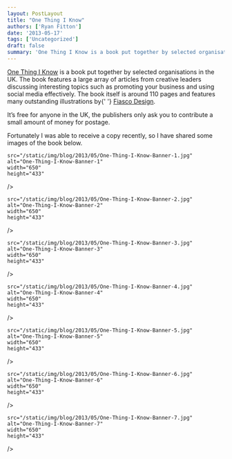```yaml
---
layout: PostLayout
title: "One Thing I Know"
authors: ['Ryan Fitton']
date: '2013-05-17'
tags: ['Uncategorized']
draft: false
summary: 'One Thing I Know is a book put together by selected organisations in the UK. The book features a large array of articles from creative leaders discussing interesting topics such as promoting your business and using social media&nbsp;effectively.&nbsp; The book itself is around 110 pages and features many outstanding illustrations by Fiasco Design. It&amp;#8217;s free [&amp;hellip;]'
---
```


<p>
  <a href="http://www.onethingiknow.co.uk/book/">One Thing I Know</a> is a book put together by
  selected organisations in the UK. The book features a large array of articles from creative
  leaders discussing interesting topics such as promoting your business and using social media
  effectively. The book itself is around 110 pages and features many outstanding illustrations by{' '}
  <a href="http://fiascodesign.co.uk/">Fiasco Design</a>.
</p>
<p>
  It&#8217;s free for anyone in the UK, the publishers only ask you to contribute a small amount of
  money for postage.
</p>
<p>
  Fortunately I was able to receive a copy recently, so I have shared some images of the book below.
</p>
<p>
  <img
    loading="lazy"
    
    src="/static/img/blog/2013/05/One-Thing-I-Know-Banner-1.jpg"
    alt="One-Thing-I-Know-Banner-1"
    width="650"
    height="433"
  />
</p>
<p>
  <img
    loading="lazy"
    
    src="/static/img/blog/2013/05/One-Thing-I-Know-Banner-2.jpg"
    alt="One-Thing-I-Know-Banner-2"
    width="650"
    height="433"
  />
</p>
<p>
  <img
    loading="lazy"
    
    src="/static/img/blog/2013/05/One-Thing-I-Know-Banner-3.jpg"
    alt="One-Thing-I-Know-Banner-3"
    width="650"
    height="433"
  />
</p>
<p>
  <img
    loading="lazy"
    
    src="/static/img/blog/2013/05/One-Thing-I-Know-Banner-4.jpg"
    alt="One-Thing-I-Know-Banner-4"
    width="650"
    height="433"
  />
</p>
<p>
  <img
    loading="lazy"
    
    src="/static/img/blog/2013/05/One-Thing-I-Know-Banner-5.jpg"
    alt="One-Thing-I-Know-Banner-5"
    width="650"
    height="433"
  />
</p>
<p>
  <img
    loading="lazy"
    
    src="/static/img/blog/2013/05/One-Thing-I-Know-Banner-6.jpg"
    alt="One-Thing-I-Know-Banner-6"
    width="650"
    height="433"
  />
</p>
<p>
  <img
    loading="lazy"
    
    src="/static/img/blog/2013/05/One-Thing-I-Know-Banner-7.jpg"
    alt="One-Thing-I-Know-Banner-7"
    width="650"
    height="433"
  />
</p>

